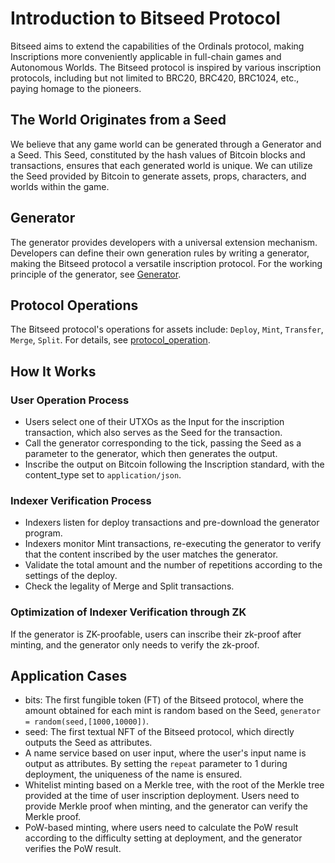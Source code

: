 # Introduction to Bitseed Protocol

Bitseed aims to extend the capabilities of the Ordinals protocol, making Inscriptions more conveniently applicable in full-chain games and Autonomous Worlds. The Bitseed protocol is inspired by various inscription protocols, including but not limited to BRC20, BRC420, BRC1024, etc., paying homage to the pioneers.

## The World Originates from a Seed

We believe that any game world can be generated through a Generator and a Seed. This Seed, constituted by the hash values of Bitcoin blocks and transactions, ensures that each generated world is unique. We can utilize the Seed provided by Bitcoin to generate assets, props, characters, and worlds within the game.

## Generator

The generator provides developers with a universal extension mechanism. Developers can define their own generation rules by writing a generator, making the Bitseed protocol a versatile inscription protocol. For the working principle of the generator, see [Generator](./generator).

## Protocol Operations

The Bitseed protocol's operations for assets include: `Deploy`, `Mint`, `Transfer`, `Merge`, `Split`. For details, see [protocol_operation](./protocol_operation).

## How It Works

### User Operation Process

- Users select one of their UTXOs as the Input for the inscription transaction, which also serves as the Seed for the transaction.
- Call the generator corresponding to the tick, passing the Seed as a parameter to the generator, which then generates the output.
- Inscribe the output on Bitcoin following the Inscription standard, with the content_type set to `application/json`.

### Indexer Verification Process

- Indexers listen for deploy transactions and pre-download the generator program.
- Indexers monitor Mint transactions, re-executing the generator to verify that the content inscribed by the user matches the generator.
- Validate the total amount and the number of repetitions according to the settings of the deploy.
- Check the legality of Merge and Split transactions.

### Optimization of Indexer Verification through ZK

If the generator is ZK-proofable, users can inscribe their zk-proof after minting, and the generator only needs to verify the zk-proof.

## Application Cases

- bits: The first fungible token (FT) of the Bitseed protocol, where the amount obtained for each mint is random based on the Seed, `generator = random(seed,[1000,10000])`.
- seed: The first textual NFT of the Bitseed protocol, which directly outputs the Seed as attributes.
- A name service based on user input, where the user's input name is output as attributes. By setting the `repeat` parameter to 1 during deployment, the uniqueness of the name is ensured.
- Whitelist minting based on a Merkle tree, with the root of the Merkle tree provided at the time of user inscription deployment. Users need to provide Merkle proof when minting, and the generator can verify the Merkle proof.
- PoW-based minting, where users need to calculate the PoW result according to the difficulty setting at deployment, and the generator verifies the PoW result.